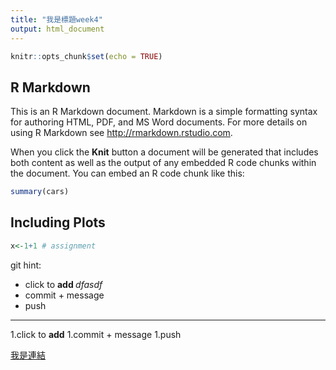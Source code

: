 ```yaml
---
title: "我是標題week4"
output: html_document
---
```


```r
knitr::opts_chunk$set(echo = TRUE)
```

## R Markdown

This is an R Markdown document. Markdown is a simple formatting syntax for authoring HTML, PDF, and MS Word documents. For more details on using R Markdown see <http://rmarkdown.rstudio.com>.

When you click the **Knit** button a document will be generated that includes both content as well as the output of any embedded R code chunks within the document. You can embed an R code chunk like this:

```r
summary(cars)
```

## Including Plots

```r
x<-1+1 # assignment
```
git hint:

* click to **add ** *dfasdf *
* commit + message
* push

---

1.click to **add**
1.commit + message
1.push

[我是連結](https://www.nkust.edu.tw/)